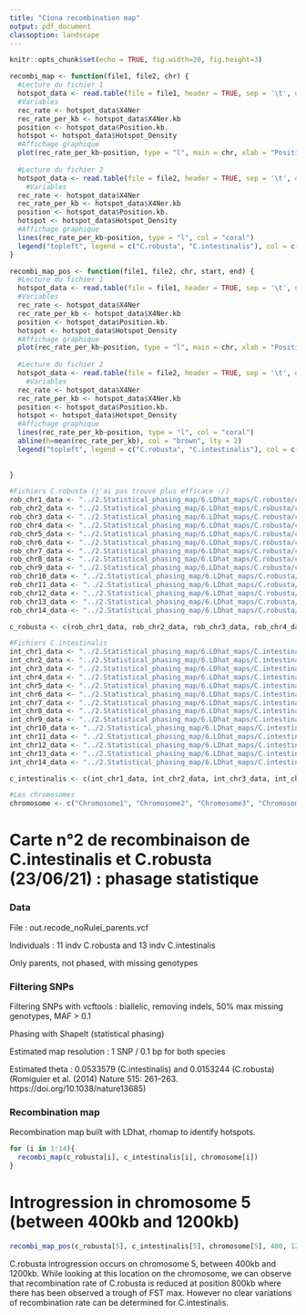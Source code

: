 ```yaml
---
title: "Ciona recombination map"
output: pdf_document
classoption: landscape
---
```


```r
knitr::opts_chunk$set(echo = TRUE, fig.width=20, fig.height=3) 
```

```r
recombi_map <- function(file1, file2, chr) {
  #Lecture du fichier 1
  hotspot_data <- read.table(file = file1, header = TRUE, sep = '\t', dec = ".")
  #Variables
  rec_rate <- hotspot_data$X4Ner
  rec_rate_per_kb <- hotspot_data$X4Ner.kb
  position <- hotspot_data$Position.kb.
  hotspot <- hotspot_data$Hotspot_Density
  #Affichage graphique
  plot(rec_rate_per_kb~position, type = "l", main = chr, xlab = "Position (kb)", ylab = "Recombination rate (4Ner/kb)", cex.lab = 0.8, xlim = c(0,10100), lwd = 0.1)
  
  #Lecture du fichier 2
  hotspot_data <- read.table(file = file2, header = TRUE, sep = '\t', dec = ".")
    #Variables
  rec_rate <- hotspot_data$X4Ner
  rec_rate_per_kb <- hotspot_data$X4Ner.kb
  position <- hotspot_data$Position.kb.
  hotspot <- hotspot_data$Hotspot_Density
  #Affichage graphique
  lines(rec_rate_per_kb~position, type = "l", col = "coral")
  legend("topleft", legend = c("C.robusta", "C.intestinalis"), col = c("black", "coral"), lty=1, cex=0.8)
}

recombi_map_pos <- function(file1, file2, chr, start, end) {
  #Lecture du fichier 1
  hotspot_data <- read.table(file = file1, header = TRUE, sep = '\t', dec = ".")
  #Variables
  rec_rate <- hotspot_data$X4Ner
  rec_rate_per_kb <- hotspot_data$X4Ner.kb
  position <- hotspot_data$Position.kb.
  hotspot <- hotspot_data$Hotspot_Density
  #Affichage graphique
  plot(rec_rate_per_kb~position, type = "l", main = chr, xlab = "Position (kb)", ylab = "Recombination rate (4Ner/kb)", cex.lab = 0.8, xlim = c(start, end))
  
  #Lecture du fichier 2
  hotspot_data <- read.table(file = file2, header = TRUE, sep = '\t', dec = ".")
    #Variables
  rec_rate <- hotspot_data$X4Ner
  rec_rate_per_kb <- hotspot_data$X4Ner.kb
  position <- hotspot_data$Position.kb.
  hotspot <- hotspot_data$Hotspot_Density
  #Affichage graphique
  lines(rec_rate_per_kb~position, type = "l", col = "coral")
  abline(h=mean(rec_rate_per_kb), col = "brown", lty = 2)
  legend("topleft", legend = c("C.robusta", "C.intestinalis"), col = c("black", "coral"), lty=1, cex=0.8)
  
  
}
```


```r
#Fichiers C.robusta (j'ai pas trouvé plus efficace :/)
rob_chr1_data <- "../2.Statistical_phasing_map/6.LDhat_maps/C.robusta/c_robusta_stat_chromosome1_summary.txt"
rob_chr2_data <- "../2.Statistical_phasing_map/6.LDhat_maps/C.robusta/c_robusta_stat_chromosome2_summary.txt"
rob_chr3_data <- "../2.Statistical_phasing_map/6.LDhat_maps/C.robusta/c_robusta_stat_chromosome3_summary.txt"
rob_chr4_data <- "../2.Statistical_phasing_map/6.LDhat_maps/C.robusta/c_robusta_stat_chromosome4_summary.txt"
rob_chr5_data <- "../2.Statistical_phasing_map/6.LDhat_maps/C.robusta/c_robusta_stat_chromosome5_summary.txt"
rob_chr6_data <- "../2.Statistical_phasing_map/6.LDhat_maps/C.robusta/c_robusta_stat_chromosome6_summary.txt"
rob_chr7_data <- "../2.Statistical_phasing_map/6.LDhat_maps/C.robusta/c_robusta_stat_chromosome7_summary.txt"
rob_chr8_data <- "../2.Statistical_phasing_map/6.LDhat_maps/C.robusta/c_robusta_stat_chromosome8_summary.txt"
rob_chr9_data <- "../2.Statistical_phasing_map/6.LDhat_maps/C.robusta/c_robusta_stat_chromosome9_summary.txt"
rob_chr10_data <- "../2.Statistical_phasing_map/6.LDhat_maps/C.robusta/c_robusta_stat_chromosome10_summary.txt"
rob_chr11_data <- "../2.Statistical_phasing_map/6.LDhat_maps/C.robusta/c_robusta_stat_chromosome11_summary.txt"
rob_chr12_data <- "../2.Statistical_phasing_map/6.LDhat_maps/C.robusta/c_robusta_stat_chromosome12_summary.txt"
rob_chr13_data <- "../2.Statistical_phasing_map/6.LDhat_maps/C.robusta/c_robusta_stat_chromosome13_summary.txt"
rob_chr14_data <- "../2.Statistical_phasing_map/6.LDhat_maps/C.robusta/c_robusta_stat_chromosome14_summary.txt"

c_robusta <- c(rob_chr1_data, rob_chr2_data, rob_chr3_data, rob_chr4_data, rob_chr5_data, rob_chr6_data, rob_chr7_data, rob_chr8_data, rob_chr9_data, rob_chr10_data, rob_chr11_data, rob_chr12_data, rob_chr13_data, rob_chr14_data)

#Fichiers C.intestinalis
int_chr1_data <- "../2.Statistical_phasing_map/6.LDhat_maps/C.intestinalis/c_int_stat_chromosome1_summary.txt"
int_chr2_data <- "../2.Statistical_phasing_map/6.LDhat_maps/C.intestinalis/c_int_stat_chromosome2_summary.txt"
int_chr3_data <- "../2.Statistical_phasing_map/6.LDhat_maps/C.intestinalis/c_int_stat_chromosome3_summary.txt"
int_chr4_data <- "../2.Statistical_phasing_map/6.LDhat_maps/C.intestinalis/c_int_stat_chromosome4_summary.txt"
int_chr5_data <- "../2.Statistical_phasing_map/6.LDhat_maps/C.intestinalis/c_int_stat_chromosome5_summary.txt"
int_chr6_data <- "../2.Statistical_phasing_map/6.LDhat_maps/C.intestinalis/c_int_stat_chromosome6_summary.txt"
int_chr7_data <- "../2.Statistical_phasing_map/6.LDhat_maps/C.intestinalis/c_int_stat_chromosome7_summary.txt"
int_chr8_data <- "../2.Statistical_phasing_map/6.LDhat_maps/C.intestinalis/c_int_stat_chromosome8_summary.txt"
int_chr9_data <- "../2.Statistical_phasing_map/6.LDhat_maps/C.intestinalis/c_int_stat_chromosome9_summary.txt"
int_chr10_data <- "../2.Statistical_phasing_map/6.LDhat_maps/C.intestinalis/c_int_stat_chromosome10_summary.txt"
int_chr11_data <- "../2.Statistical_phasing_map/6.LDhat_maps/C.intestinalis/c_int_stat_chromosome11_summary.txt"
int_chr12_data <- "../2.Statistical_phasing_map/6.LDhat_maps/C.intestinalis/c_int_stat_chromosome12_summary.txt"
int_chr13_data <- "../2.Statistical_phasing_map/6.LDhat_maps/C.intestinalis/c_int_stat_chromosome13_summary.txt"
int_chr14_data <- "../2.Statistical_phasing_map/6.LDhat_maps/C.intestinalis/c_int_stat_chromosome14_summary.txt"

c_intestinalis <- c(int_chr1_data, int_chr2_data, int_chr3_data, int_chr4_data, int_chr5_data, int_chr6_data, int_chr7_data, int_chr8_data, int_chr9_data, int_chr10_data, int_chr11_data, int_chr12_data, int_chr13_data, int_chr14_data)

#Les chromosomes
chromosome <- c("Chromosome1", "Chromosome2", "Chromosome3", "Chromosome4", "Chromosome5", "Chromosome6", "Chromosome7", "Chromosome8", "Chromosome9", "Chromosome10", "Chromosome11", "Chromosome12", "Chromosome13", "Chromosome14")

```
# Carte n°2 de recombinaison de C.intestinalis et C.robusta (23/06/21) : phasage statistique

### Data

File : out.recode_noRulei_parents.vcf

Individuals : 11 indv C.robusta and 13 indv C.intestinalis

Only parents, not phased, with missing genotypes

### Filtering SNPs

Filtering SNPs with vcftools : biallelic, removing indels, 50% max missing genotypes, MAF > 0.1

Phasing with ShapeIt (statistical phasing)

Estimated map resolution : 1 SNP / 0.1 bp for both species

Estimated theta : 0.0533579 (C.intestinalis) and 0.0153244 (C.robusta) (Romiguier et al. (2014) Nature 515: 261–263. https://doi.org/10.1038/nature13685)

\newpage
  
### Recombination map

Recombination map built with LDhat, rhomap to identify hotspots.


```r
for (i in 1:14){
  recombi_map(c_robusta[i], c_intestinalis[i], chromosome[i])
}
```
\newpage

# Introgression in chromosome 5 (between 400kb and 1200kb)

```r
recombi_map_pos(c_robusta[5], c_intestinalis[5], chromosome[5], 400, 1200)
```

C.robusta introgression occurs on chromosome 5, between 400kb and 1200kb. While looking at this location on the chromosome, we can observe that recombination rate of C.robusta is reduced at position 800kb where there has been observed a trough of FST max. However no clear variations of recombination rate can be determined for C.intestinalis.


